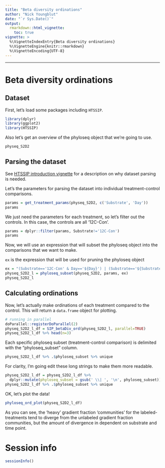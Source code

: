 ```yaml
---
title: "Beta diversity ordinations"
author: "Nick Youngblut"
date: "`r Sys.Date()`"
output: 
  rmarkdown::html_vignette:
    toc: true
vignette: >
  %\VignetteIndexEntry{Beta diversity ordinations}
  %\VignetteEngine{knitr::rmarkdown}
  %\VignetteEncoding{UTF-8}
---
```


***

# Beta diversity ordinations

## Dataset

First, let's load some packages including `HTSSIP`. 

```r
library(dplyr)
library(ggplot2)
library(HTSSIP)
```

Also let's get an overview of the phyloseq object that we're going to use.

```r
physeq_S2D2
```

## Parsing the dataset

See [HTSSIP introduction vignette](HTSSIP_intro.html) for a description on why dataset parsing is needed.

Let's the parameters for parsing the dataset into individual treatment-control comparisons. 

```r
params = get_treatment_params(physeq_S2D2, c('Substrate', 'Day'))
params
```

We just need the parameters for each treatment, so let's filter out the controls.
In this case, the controls are all '12C-Con'. 

```r
params = dplyr::filter(params, Substrate!='12C-Con')
params
```

Now, we will use an expression that will subset the phyloseq object into the comparisons that we want to make. 

`ex` is the expression that will be used for pruning the phyloseq object

```r
ex = "(Substrate=='12C-Con' & Day=='${Day}') | (Substrate=='${Substrate}' & Day == '${Day}')"
physeq_S2D2_l = phyloseq_subset(physeq_S2D2, params, ex)
physeq_S2D2_l
```

## Calculating ordinations

Now, let's actually make ordinations of each treatment compared to the control. This will return a `data.frame` object for plotting. 

```r
# running in parallel
doParallel::registerDoParallel(2)
physeq_S2D2_l_df = SIP_betaDiv_ord(physeq_S2D2_l, parallel=TRUE)
physeq_S2D2_l_df %>% head(n=3)
```

Each specific phyloseq subset (treatment-control comparison) is delimited with the "phyloseq_subset" column.

```r
physeq_S2D2_l_df %>% .$phyloseq_subset %>% unique
```

For clarity, I'm going edit these long strings to make them more readable.

```r
physeq_S2D2_l_df = physeq_S2D2_l_df %>%
  dplyr::mutate(phyloseq_subset = gsub(' \\| ', '\n', phyloseq_subset))
physeq_S2D2_l_df %>% .$phyloseq_subset %>% unique
```


OK, let's plot the data!

```r
phyloseq_ord_plot(physeq_S2D2_l_df)
```

As you can see, the 'heavy' gradient fraction 'communities' for the labeled-treatments tend to diverge from the unlabeled gradient fraction communities, but the amount of divergence in dependent on substrate and time point.

# Session info

```r
sessionInfo()
```
